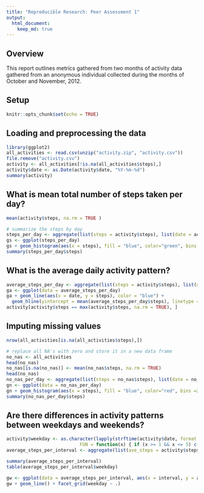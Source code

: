 ```yaml
---
title: "Reproducible Research: Peer Assessment 1"
output: 
  html_document:
    keep_md: true
---
```



## Overview

This report outlines metrics gathered from two months of activity data gathered from 
an anonymous individual collected during the months of October and November, 2012.

## Setup

```r
knitr::opts_chunk$set(echo = TRUE)
```

## Loading and preprocessing the data


```r
library(ggplot2)
all_activities <- read.csv(unzip("activity.zip", "activity.csv"))
file.remove("activity.csv")
activity <- all_activities[!is.na(all_activities$steps),]
activity$date <- as.Date(activity$date, "%Y-%m-%d")
summary(activity)
```

## What is mean total number of steps taken per day?

```r
mean(activity$steps, na.rm = TRUE )
```

```r
# summarize the steps by day
steps_per_day <- aggregate(list(steps = activity$steps), list(date = activity$date), FUN=sum)
gs <- ggplot(steps_per_day)
gs + geom_histogram(aes(x = steps), fill = "blue", color="green", bins =25) + labs(x = "steps per day")
summary(steps_per_day$steps)
```

## What is the average daily activity pattern?

```r
average_steps_per_day <- aggregate(list(steps = activity$steps), list(date = activity$date), FUN=mean)
ga <- ggplot(data = average_steps_per_day)
ga + geom_line(aes(x = date, y = steps), color = "blue") + 
  geom_hline(yintercept = mean(average_steps_per_day$steps), linetype = "dotted")
activity[activity$steps == max(activity$steps, na.rm = TRUE), ]
```

## Imputing missing values

```r
nrow(all_activities[is.na(all_activities$steps),])

# replace all NA's with zero and store it in a new data frame
no_nas <- all_activities
head(no_nas)
no_nas[is.na(no_nas)] <- mean(no_nas$steps, na.rm = TRUE)
head(no_nas)
no_nas_per_day <- aggregate(list(steps = no_nas$steps), list(date = no_nas$date), FUN=sum)
gn <- ggplot(data = no_nas_per_day)
gn + geom_histogram(aes(x = steps), fill = "blue", color="red", bins =25) + labs(x = "steps per day")
summary(no_nas_per_day$steps)
```


## Are there differences in activity patterns between weekdays and weekends?

```r
activity$weekday <- as.character(lapply(strftime(activity$date, format = "%w"), 
                           FUN = function(x) { if (x >= 1 && x <= 5) c("weekday") else c("weekend")}))
average_steps_per_interval <- aggregate(list(ave_steps = activity$steps), list(interval = activity$interval, weekday = activity$weekday), FUN=mean)

summary(average_steps_per_interval)
table(average_steps_per_interval$weekday)

gw <- ggplot(data = average_steps_per_interval, aes(x = interval, y = ave_steps, color=weekday))
gw + geom_line() + facet_grid(weekday ~ .)
```
